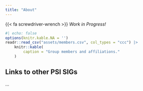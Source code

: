 ```yaml
---
title: "About"
---
```


{{< fa screwdriver-wrench >}} *Work in Progress!*

```r
#| echo: false
options(knitr.kable.NA = '')
readr::read_csv("assets/members.csv", col_types = "ccc") |>
    knitr::kable(
        caption = "Group members and affiliations."
    )
```

## Links to other PSI SIGs

...
